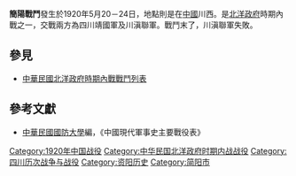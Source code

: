 {{Infobox Military Conflict|
campaign=|
image=|
caption=|
conflict=簡陽戰鬥|
date=1920年5月20－24日|
place=[[中國|中國]]川西|
result=滇軍失敗退回川南|
combatant1=四川靖國軍|
combatant2=滇軍| 
commander1=熊克武|
commander2=顧品珍、趙又新|
strength1=|
strength2=|
casualties1=|
casualties2=|
}}
'''簡陽戰鬥'''發生於1920年5月20－24日，地點則是在[[中國|中國]]川西。是[[北洋政府|北洋政府]]時期內戰之一，交戰兩方為四川靖國軍及川滇聯軍。戰鬥末了，川滇聯軍失敗。
==參見==
*[[中華民國北洋政府時期內戰戰鬥列表|中華民國北洋政府時期內戰戰鬥列表]]
==參考文獻==
*[[中華民國|中華民國]][[國防大學_(臺灣)|國防大學]]編，《中國現代軍事史主要戰役表》

[[Category:1920年中国战役|Category:1920年中国战役]]
[[Category:中华民国北洋政府时期内战战役|Category:中华民国北洋政府时期内战战役]]
[[Category:四川历次战争与战役|Category:四川历次战争与战役]]
[[Category:资阳历史|Category:资阳历史]]
[[Category:简阳市|Category:简阳市]]